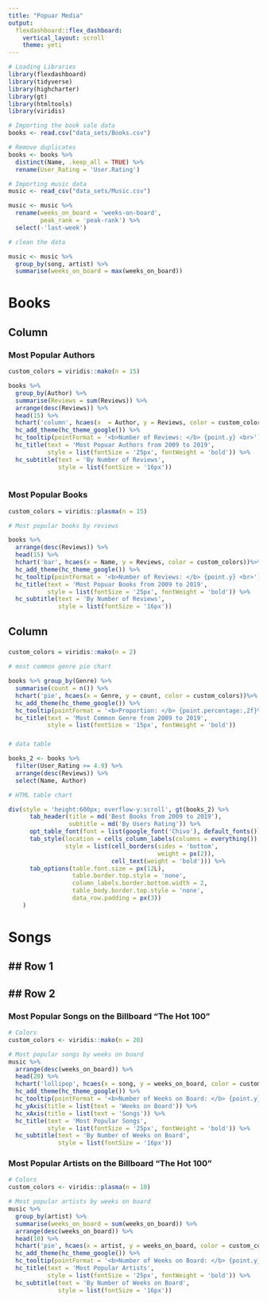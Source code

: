 ```yaml
---
title: "Popuar Media"
output: 
  flexdashboard::flex_dashboard:
    vertical_layout: scroll
    theme: yeti
---
```


```r

# Loading Libraries
library(flexdashboard)
library(tidyverse)
library(highcharter)
library(gt)
library(htmltools)
library(viridis)
```

```r
# Importing the book sale data
books <- read.csv("data_sets/Books.csv")

# Remove duplicates
books <- books %>% 
  distinct(Name, .keep_all = TRUE) %>% 
  rename(User_Rating = 'User.Rating')

# Importing music data
music <- read_csv("data_sets/Music.csv")

music <- music %>% 
  rename(weeks_on_board = 'weeks-on-board',
         peak_rank = 'peak-rank') %>% 
  select(-'last-week')

# clean the data

music <- music %>% 
  group_by(song, artist) %>% 
  summarise(weeks_on_board = max(weeks_on_board))
```



Books
=======================================================================

Column {.tabset .tabset-fade data-width=650}
-----------------------------------------------------------------------

### Most Popular Authors  {data-height=800}

```r
custom_colors = viridis::mako(n = 15)

books %>% 
  group_by(Author) %>% 
  summarise(Reviews = sum(Reviews)) %>% 
  arrange(desc(Reviews)) %>% 
  head(15) %>% 
  hchart('column', hcaes(x  = Author, y = Reviews, color = custom_colors)) %>% 
  hc_add_theme(hc_theme_google()) %>% 
  hc_tooltip(pointFormat = '<b>Number of Reviews: </b> {point.y} <br>') %>% 
  hc_title(text = 'Most Popuar Authors from 2009 to 2019',
           style = list(fontSize = '25px', fontWeight = 'bold')) %>% 
  hc_subtitle(text = 'By Number of Reviews',
              style = list(fontSize = '16px')) 
  
```

### Most Popular Books {data-height=800}

```r

custom_colors = viridis::plasma(n = 15)

# Most popular books by reviews

books %>% 
  arrange(desc(Reviews)) %>% 
  head(15) %>% 
  hchart('bar', hcaes(x = Name, y = Reviews, color = custom_colors))%>% 
  hc_add_theme(hc_theme_google()) %>% 
  hc_tooltip(pointFormat = '<b>Number of Reviews: </b> {point.y} <br>') %>% 
  hc_title(text = 'Most Popuar Books from 2009 to 2019',
           style = list(fontSize = '25px', fontWeight = 'bold')) %>% 
  hc_subtitle(text = 'By Number of Reviews',
              style = list(fontSize = '16px')) 
```

Column {data-width=350}
-----------------------------------------------------------------------

### {.no-padding}

```r
custom_colors = viridis::mako(n = 2)

# most common genre pie chart

books %>% group_by(Genre) %>% 
  summarise(count = n()) %>% 
  hchart('pie', hcaes(x = Genre, y = count, color = custom_colors))%>% 
  hc_add_theme(hc_theme_google()) %>% 
  hc_tooltip(pointFormat = '<b>Proportion: </b> {point.percentage:,2f}%') %>%
  hc_title(text = 'Most Common Genre from 2009 to 2019',
           style = list(fontSize = '15px', fontWeight = 'bold')) 
``` 

### {.no-padding}

```r

# data table 

books_2 <- books %>% 
  filter(User_Rating >= 4.9) %>% 
  arrange(desc(Reviews)) %>% 
  select(Name, Author)

# HTML table chart

div(style = 'height:600px; overflow-y:scroll', gt(books_2) %>% 
      tab_header(title = md('Best Books from 2009 to 2019'),
                 subtitle = md('By Users Rating')) %>% 
      opt_table_font(font = list(google_font('Chivo'), default_fonts())) %>% 
      tab_style(location = cells_column_labels(columns = everything()),
                style = list(cell_borders(sides = 'bottom', 
                                          weight = px(2)), 
                             cell_text(weight = 'bold'))) %>% 
      tab_options(table.font.size = px(12L),
                  table.border.top.style = 'none',
                  column_labels.border.bottom.width = 2,
                  table_body.border.top.style = 'none',
                  data_row.padding = px(3))
    )
```


Songs {data-orientation=rows}
============================================================================

## Row 1 {data-height=100}
-----------------------------------------------------------------------

## Row 2 {data-height=600}
----------------------------------------------------------------------- 

### Most Popular Songs on the Billboard "The Hot 100" {data-width=500 data-height=600}

```r
# Colors
custom_colors <- viridis::mako(n = 20)

# Most popular songs by weeks on board
music %>% 
  arrange(desc(weeks_on_board)) %>% 
  head(20) %>% 
  hchart('lollipop', hcaes(x = song, y = weeks_on_board, color = custom_colors)) %>% 
  hc_add_theme(hc_theme_google()) %>% 
  hc_tooltip(pointFormat = '<b>Number of Weeks on Board: </b> {point.y} <br>') %>% 
  hc_yAxis(title = list(text = 'Weeks on Board')) %>% 
  hc_xAxis(title = list(text = 'Songs')) %>% 
  hc_title(text = 'Most Popular Songs',
           style = list(fontSize = '25px', fontWeight = 'bold')) %>% 
  hc_subtitle(text = 'By Number of Weeks on Board',
              style = list(fontSize = '16px'))
```


### Most Popular Artists on the Billboard "The Hot 100" {data-width=500 data-height=600}

```r
# Colors
custom_colors <- viridis::plasma(n = 10)

# Most popular artists by weeks on board
music %>% 
  group_by(artist) %>% 
  summarise(weeks_on_board = sum(weeks_on_board)) %>% 
  arrange(desc(weeks_on_board)) %>% 
  head(10) %>% 
  hchart('pie', hcaes(x = artist, y = weeks_on_board, color = custom_colors)) %>% 
  hc_add_theme(hc_theme_google()) %>% 
  hc_tooltip(pointFormat = '<b>Number of Weeks on Board: </b> {point.y} <br>') %>% 
  hc_title(text = 'Most Popular Artists',
           style = list(fontSize = '25px', fontWeight = 'bold')) %>% 
  hc_subtitle(text = 'By Number of Weeks on Board',
              style = list(fontSize = '16px'))
```


